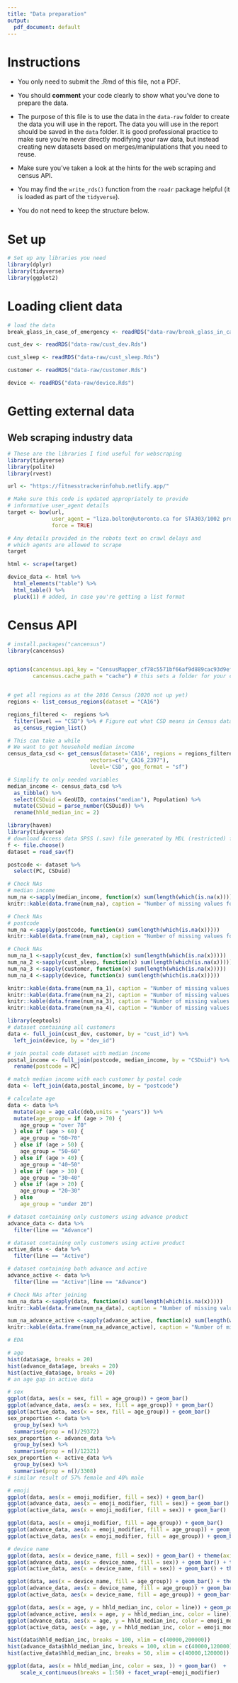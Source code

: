```yaml
---
title: "Data preparation"
output:
  pdf_document: default
---
```


# Instructions

- You only need to submit the .Rmd of this file, not a PDF.

- You should __comment__ your code clearly to show what you've done to prepare the data.

- The purpose of this file is to use the data in the `data-raw` folder to create the data you will use in the report. The data you will use in the report should be saved in the `data` folder. It is good professional practice to make sure you're never directly modifying your raw data, but instead creating new datasets based on merges/manipulations that you need to reuse.

- Make sure you've taken a look at the hints for the web scraping and census API. 

- You may find the `write_rds()` function from the `readr` package helpful (it is loaded as part of the `tidyverse`).

- You do not need to keep the structure below.

# Set up

```r
# Set up any libraries you need
library(dplyr)
library(tidyverse)
library(ggplot2)
```

# Loading client data

```r
# load the data
break_glass_in_case_of_emergency <- readRDS("data-raw/break_glass_in_case_of_emergency.Rds")

cust_dev <- readRDS("data-raw/cust_dev.Rds")

cust_sleep <- readRDS("data-raw/cust_sleep.Rds")

customer <- readRDS("data-raw/customer.Rds")

device <- readRDS("data-raw/device.Rds")

```

# Getting external data

## Web scraping industry data

```r
# These are the libraries I find useful for webscraping
library(tidyverse)
library(polite)
library(rvest)

url <- "https://fitnesstrackerinfohub.netlify.app/"

# Make sure this code is updated appropriately to provide 
# informative user_agent details
target <- bow(url,
              user_agent = "liza.bolton@utoronto.ca for STA303/1002 project",
              force = TRUE)

# Any details provided in the robots text on crawl delays and 
# which agents are allowed to scrape
target

html <- scrape(target)

device_data <- html %>% 
  html_elements("table") %>% 
  html_table() %>% 
  pluck(1) # added, in case you're getting a list format

```

# Census API

```r
# install.packages("cancensus")
library(cancensus)


options(cancensus.api_key = "CensusMapper_cf78c5571bf66af9d889cac93d9ef013",
        cancensus.cache_path = "cache") # this sets a folder for your cache


# get all regions as at the 2016 Census (2020 not up yet)
regions <- list_census_regions(dataset = "CA16")

regions_filtered <-  regions %>% 
  filter(level == "CSD") %>% # Figure out what CSD means in Census data
  as_census_region_list()

# This can take a while
# We want to get household median income
census_data_csd <- get_census(dataset='CA16', regions = regions_filtered,
                          vectors=c("v_CA16_2397"), 
                          level='CSD', geo_format = "sf")

# Simplify to only needed variables
median_income <- census_data_csd %>% 
  as_tibble() %>% 
  select(CSDuid = GeoUID, contains("median"), Population) %>% 
  mutate(CSDuid = parse_number(CSDuid)) %>% 
  rename(hhld_median_inc = 2)
```

```r
library(haven)
library(tidyverse)
# download Access data SPSS (.sav) file generated by MDL (restricted) from website
f <- file.choose()
dataset = read_sav(f)

postcode <- dataset %>% 
  select(PC, CSDuid)
```

```r
# Check NAs
# median income
num_na <-sapply(median_income, function(x) sum(length(which(is.na(x)))))
knitr::kable(data.frame(num_na), caption = "Number of missing values for each variable in median_income")
```

```r
# Check NAs
# postcode
num_na <-sapply(postcode, function(x) sum(length(which(is.na(x)))))
knitr::kable(data.frame(num_na), caption = "Number of missing values for each variable in postcode")
```

```r
# Check NAs
num_na_1 <-sapply(cust_dev, function(x) sum(length(which(is.na(x)))))
num_na_2 <-sapply(cust_sleep, function(x) sum(length(which(is.na(x)))))
num_na_3 <-sapply(customer, function(x) sum(length(which(is.na(x)))))
num_na_4 <-sapply(device, function(x) sum(length(which(is.na(x)))))

knitr::kable(data.frame(num_na_1), caption = "Number of missing values for each variable in cust_dev")
knitr::kable(data.frame(num_na_2), caption = "Number of missing values for each variable in cust_sleep")
knitr::kable(data.frame(num_na_3), caption = "Number of missing values for each variable in customer")
knitr::kable(data.frame(num_na_4), caption = "Number of missing values for each variable in device")

```



```r
library(eeptools)
# dataset containing all customers
data <- full_join(cust_dev, customer, by = "cust_id") %>%
  left_join(device, by = "dev_id")

# join postal code dataset with median income
postal_income <- full_join(postcode, median_income, by = "CSDuid") %>%
  rename(postcode = PC)

# match median income with each customer by postal code
data <- left_join(data,postal_income, by = "postcode")

# calculate age
data <- data %>%  
  mutate(age = age_calc(dob,units = "years")) %>%
  mutate(age_group = if (age > 70) {
    age_group = "over 70"
  } else if (age > 60) {
    age_group = "60~70"
  } else if (age > 50) {
    age_group = "50~60"
  } else if (age > 40) {
    age_group = "40~50"
  } else if (age > 30) {
    age_group = "30~40"
  } else if (age > 20) {
    age_group = "20~30"
  } else 
    age_group = "under 20")

# dataset containing only customers using advance product
advance_data <- data %>%
  filter(line == "Advance")

# dataset containing only customers using active product
active_data <- data %>%
  filter(line == "Active")

# dataset containing both advance and active
advance_active <- data %>%
  filter(line == "Active"|line == "Advance")
```

```r
# Check NAs after joining
num_na_data <-sapply(data, function(x) sum(length(which(is.na(x)))))
knitr::kable(data.frame(num_na_data), caption = "Number of missing values for each variable in data")

num_na_advance_active <-sapply(advance_active, function(x) sum(length(which(is.na(x)))))
knitr::kable(data.frame(num_na_advance_active), caption = "Number of missing values for each variable in data")
```


```r
# EDA

# age
hist(data$age, breaks = 20)
hist(advance_data$age, breaks = 20)
hist(active_data$age, breaks = 20)
# an age gap in active data
```

```r
# sex
ggplot(data, aes(x = sex, fill = age_group)) + geom_bar()
ggplot(advance_data, aes(x = sex, fill = age_group)) + geom_bar()
ggplot(active_data, aes(x = sex, fill = age_group)) + geom_bar()
sex_proportion <- data %>%
  group_by(sex) %>%
  summarise(prop = n()/29372)
sex_proportion <- advance_data %>%
  group_by(sex) %>%
  summarise(prop = n()/12321)
sex_proportion <- active_data %>%
  group_by(sex) %>%
  summarise(prop = n()/3308)
# similar result of 57% female and 40% male
```
```r
# emoji
ggplot(data, aes(x = emoji_modifier, fill = sex)) + geom_bar()
ggplot(advance_data, aes(x = emoji_modifier, fill = sex)) + geom_bar()
ggplot(active_data, aes(x = emoji_modifier, fill = sex)) + geom_bar()
```
```r
ggplot(data, aes(x = emoji_modifier, fill = age_group)) + geom_bar()
ggplot(advance_data, aes(x = emoji_modifier, fill = age_group)) + geom_bar()
ggplot(active_data, aes(x = emoji_modifier, fill = age_group)) + geom_bar()
```
```r
# device name
ggplot(data, aes(x = device_name, fill = sex)) + geom_bar() + theme(axis.text.x = element_text(angle = 45, vjust = 1, hjust=1))
ggplot(advance_data, aes(x = device_name, fill = sex)) + geom_bar() + theme(axis.text.x = element_text(angle = 45, vjust = 1, hjust=1))
ggplot(active_data, aes(x = device_name, fill = sex)) + geom_bar() + theme(axis.text.x = element_text(angle = 45, vjust = 1, hjust=1))
```
```r
ggplot(data, aes(x = device_name, fill = age_group)) + geom_bar() + theme(axis.text.x = element_text(angle = 45, vjust = 1, hjust=1))
ggplot(advance_data, aes(x = device_name, fill = age_group)) + geom_bar() + theme(axis.text.x = element_text(angle = 45, vjust = 1, hjust=1))
ggplot(active_data, aes(x = device_name, fill = age_group)) + geom_bar() + theme(axis.text.x = element_text(angle = 45, vjust = 1, hjust=1))
```
```r
ggplot(data, aes(x = age, y = hhld_median_inc, color = line)) + geom_point()
ggplot(advance_active, aes(x = age, y = hhld_median_inc, color = line)) + geom_point(size = 1)
ggplot(advance_data, aes(x = age, y = hhld_median_inc, color = emoji_modifier)) + geom_point()
ggplot(active_data, aes(x = age, y = hhld_median_inc, color = emoji_modifier)) + geom_point()
```
```r
hist(data$hhld_median_inc, breaks = 100, xlim = c(40000,200000))
hist(advance_data$hhld_median_inc, breaks = 100, xlim = c(40000,120000))
hist(active_data$hhld_median_inc, breaks = 50, xlim = c(40000,120000))

```

```r
ggplot(data, aes(x = hhld_median_inc, color = sex, )) + geom_bar()  +
    scale_x_continuous(breaks = 1:50) + facet_wrap(~emoji_modifier)
```





